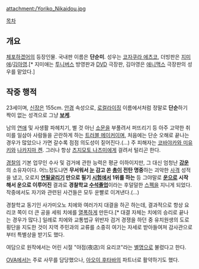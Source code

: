 {{{+1 二階堂頼子 / Yoriko Nikaidou }}}

attachment:/Yoriko_Nikaidou.jpg

[[목차]]

== 개요 ==
[[체포하겠어]]의 등장인물. 국내판 이름은 '''단순미'''. 성우는 [[코자쿠라 에츠코]], 더빙판은 [[지미애]]/[[김아영]].[* 지미애는 [[투니버스]] 방영판과 [[DVD]] 극장판, 김아영은 [[애니맥스]] 극장판의 성우를 맡았다.]

== 작중 행적 ==
23세이며, [[신장]]은 155cm. [[안경]] 속성으로, [[로컬라이징]] 이름에서처럼 정말로 '''단순'''하기 짝이 없는 성격으로 그냥 '''[[보케]]'''.

남의 [[연애]] 및 사생활 파헤치기, 별 것 아닌 [[소문]]을 부풀려서 퍼뜨리기 등 아주 고약한 취미를 일삼아 사람들을 곤란하게 하는 [[트러블 메이커]]이며, 처음에는 단순 오해로 끝나는 경우가 많았으나 가면 갈수록 점점 의도성이 짙어진다.(...) 주 피해자는 [[코바야카와 미유키]]와 [[나카지마 켄]]. 그러나 항상 [[츠지모토 나츠미]]에게 걸려서 털리곤 한다.

[[경찰]]의 기본 업무인 수사 및 검거에 관한 능력은 평균 이하이지만, 그 대신 엄청난 '''[[강운]]'''의 소유자이다. 어느정도냐면 '''무서워서 [[눈]] 감고 쏜 [[총]]이 전탄 명중'''하는 괴악한 [[사격]] 성적을 냈고, 오로지 '''[[연필굴리기]] 만으로 필기 [[시험]]에서 1위를 하는''' 등 그야말로 '''[[운]]으로 시작해서 운으로 이루어진''' 결과로 '''경찰학교 [[수석]][[졸업]]'''이라는 후덜덜한 [[스펙]]을 지니게 되었다. 작중에서도 자기와 관련된 사건들은 모두 운빨로 이겨낸다.(...)

경찰학교 동기인 사가미오노 치에와 여러가지 대결을 하곤 하는데, 결과적으로 항상 요리코 쪽이 더 큰 공을 세워 치에를 [[열폭]]하게 만든다.[* 대결 자체는 치에의 승리로 끝나는 경우가 많다.] 일례로 치에와 교통법규 위반자 검거 경쟁을 하던 중 유치원생의 도로횡단을 지도한 것이 지역 주민과의 교류를 소중히 여기는 자세로 받아들여져 감사관으로부터 특별상을 받기도 했다.

여담으로 원작에서는 어린 시절 "야점(夜店)의 요리코"라는 [[별명]]으로 불렸다고 한다.

[[OVA]]에서는 주로 사무를 담당했으나, [[아오이 후타바]]의 파트너로 활약하기도 했다.
